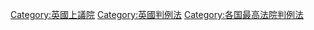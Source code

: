 [[Category:英國上議院|Category:英國上議院]]
[[Category:英國判例法|Category:英國判例法]]
[[Category:各国最高法院判例法|Category:各国最高法院判例法]]